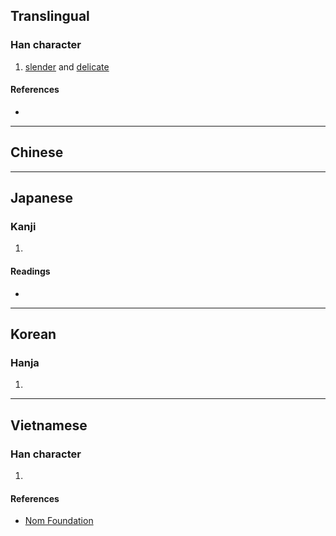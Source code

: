 {{character info/new}}
{{also|嬝}}
==Translingual==

===Han character===
{{Han char|rn=38|rad=女|as=10|sn=13|four=47427|canj=VNMM|ids=⿰女弱}}

# [[slender]] and [[delicate]]

====References====
* {{Han ref|kx=0269.050|dkj=06614|dj=0536.170|hdz=21074.090|uh=5ACB|ud=23243|bh=DCF5|bd=56565}}

----

==Chinese==
{{zh-see|裊|v}}

----

==Japanese==

===Kanji===
{{ja-kanji|grade=|rs=女10}}

# {{defn|lang=ja|sort=女10}}

====Readings====
* {{ja-readings|on=[[じょう]] (jō), [[じゃく]] (jaku), [[でき]] (deki)|kun=[[たおやか]] (taoyaka), [[しなやか]] (shinayaka)}}

----

==Korean==

===Hanja===
{{ko-hanja|hangeul=[[뇨]], [[야]]|rv=nyo, ya|mr=nyo, ya}}

# {{defn|lang=ko|sort=女10}}

----

==Vietnamese==

===Han character===
{{vi-readings|rs=女10|hanviet=niễu}}

# {{defn|lang=vi|sort=女10}}

====References====
* [http://nomfoundation.org/common/nom_details.php?codepoint=5acb Nom Foundation]